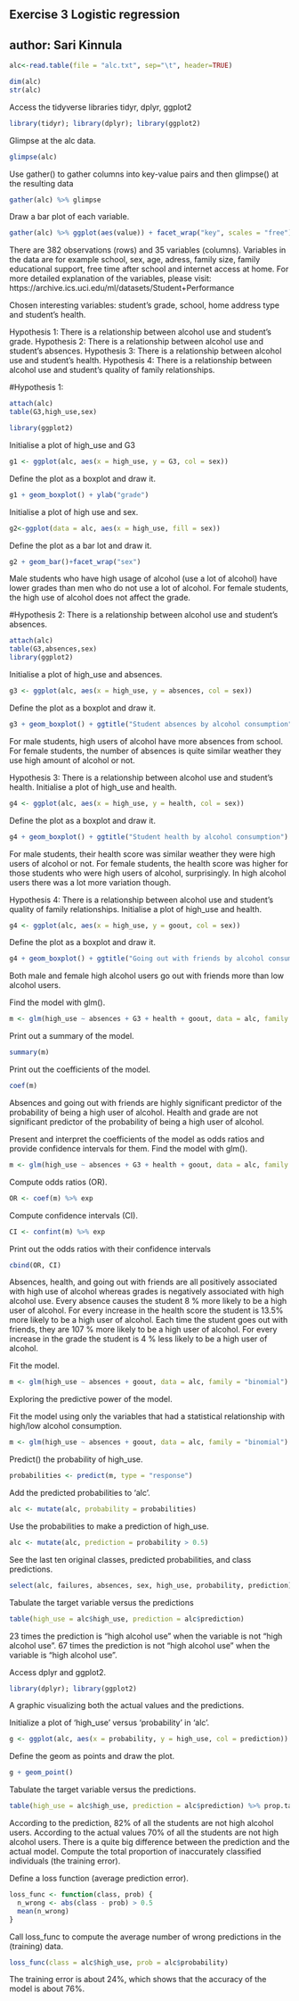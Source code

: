 Exercise 3 Logistic regression
---
author: Sari Kinnula
---
```r
alc<-read.table(file = "alc.txt", sep="\t", header=TRUE)

dim(alc)
str(alc)
```
Access the tidyverse libraries tidyr, dplyr, ggplot2
```r
library(tidyr); library(dplyr); library(ggplot2)
```

Glimpse at the alc data.
```r
glimpse(alc) 
```

Use gather() to gather columns into key-value pairs and then glimpse() at the resulting data
```r
gather(alc) %>% glimpse
```

Draw a bar plot of each variable.
```r
gather(alc) %>% ggplot(aes(value)) + facet_wrap("key", scales = "free") + geom_bar()

```

There are 382 observations (rows) and 35 variables (columns). Variables in the data are for example school, sex, age, adress, family size, family educational support, free time after school and internet access at home.  For more detailed explanation of the variables, please visit: https://archive.ics.uci.edu/ml/datasets/Student+Performance

Chosen interesting variables: student's grade, school, home address type and student's health.

Hypothesis 1: There is a relationship between alcohol use and student's grade.
Hypothesis 2: There is a relationship between alcohol use and student's absences.
Hypothesis 3: There is a relationship between alcohol use and student's health.
Hypothesis 4: There is a relationship between alcohol use and student's quality of family relationships.


#Hypothesis 1:
```r
attach(alc)
table(G3,high_use,sex)
```


```r
library(ggplot2)
```

Initialise a plot of high_use and G3
```r
g1 <- ggplot(alc, aes(x = high_use, y = G3, col = sex))
```

Define the plot as a boxplot and draw it.
```r
g1 + geom_boxplot() + ylab("grade")
```

Initialise a plot of high use and sex.
```r
g2<-ggplot(data = alc, aes(x = high_use, fill = sex))
```

Define the plot as a bar lot and draw it.
```r
g2 + geom_bar()+facet_wrap("sex")
```


Male students who have high usage of alcohol (use a lot of alcohol) have lower grades than men who do not use a lot of alcohol. For female students, the high use of alcohol does not affect the grade. 

#Hypothesis 2: There is a relationship between alcohol use and student's absences.

```r
attach(alc)
table(G3,absences,sex)
library(ggplot2)
```

Initialise a plot of high_use and absences.
```r
g3 <- ggplot(alc, aes(x = high_use, y = absences, col = sex))
```

Define the plot as a boxplot and draw it.
```r
g3 + geom_boxplot() + ggtitle("Student absences by alcohol consumption")
```

For male students, high users of alcohol have more absences from school. For female students, the number of absences is quite similar weather they use high amount of alcohol or not.

Hypothesis 3: There is a relationship between alcohol use and student's health.
Initialise a plot of high_use and health.
```r
g4 <- ggplot(alc, aes(x = high_use, y = health, col = sex))
```

Define the plot as a boxplot and draw it.
```r
g4 + geom_boxplot() + ggtitle("Student health by alcohol consumption")
```
For male students, their health score was similar weather they were high users of alcohol or not. For female students, the health score was higher for those students who were high users of alcohol, surprisingly. In high alcohol users there was a lot more variation though.


Hypothesis 4: There is a relationship between alcohol use and student's quality of family relationships.
Initialise a plot of high_use and health.
```r
g4 <- ggplot(alc, aes(x = high_use, y = goout, col = sex))
```

Define the plot as a boxplot and draw it.
```r
g4 + geom_boxplot() + ggtitle("Going out with friends by alcohol consumption")
```

Both male and female high alcohol users go out with friends more than low alcohol users. 


Find the model with glm().
```r
m <- glm(high_use ~ absences + G3 + health + goout, data = alc, family = "binomial")
```

Print out a summary of the model.
```r
summary(m)
```

Print out the coefficients of the model.
```r
coef(m)
```

Absences and going out with friends are highly significant predictor of the probability of being a high user of alcohol. 
Health and grade are not significant predictor of the probability of being a high user of alcohol. 


Present and interpret the coefficients of the model as odds ratios and provide confidence intervals for them. 
Find the model with glm().
```r
m <- glm(high_use ~ absences + G3 + health + goout, data = alc, family = "binomial")
```

Compute odds ratios (OR).
```r
OR <- coef(m) %>% exp
```

Compute confidence intervals (CI).
```r
CI <- confint(m) %>% exp
```

Print out the odds ratios with their confidence intervals
```r
cbind(OR, CI)
```

Absences, health, and going out with friends are all positively associated with high use of alcohol whereas grades is negatively associated with high alcohol use.
Every absence causes the student 8 % more likely to be a high user of alcohol.
For every increase in the health score the student is 13.5% more likely to be a high user of alcohol.
Each time the student goes out with friends, they are 107 % more likely to be a high user of alcohol.
For every increase in the grade the student is 4 % less likely to be a high user of alcohol.

Fit the model.
```r
m <- glm(high_use ~ absences + goout, data = alc, family = "binomial")
```

Exploring the predictive power of the model.

Fit the model using only the variables that had a statistical relationship with high/low alcohol consumption.
```r
m <- glm(high_use ~ absences + goout, data = alc, family = "binomial")
```

Predict() the probability of high_use.
```r
probabilities <- predict(m, type = "response")
```

Add the predicted probabilities to 'alc'.
```r
alc <- mutate(alc, probability = probabilities)
```

Use the probabilities to make a prediction of high_use.
```r
alc <- mutate(alc, prediction = probability > 0.5)
```

See the last ten original classes, predicted probabilities, and class predictions.
```r
select(alc, failures, absences, sex, high_use, probability, prediction) %>% tail(10)
```

Tabulate the target variable versus the predictions
```r
table(high_use = alc$high_use, prediction = alc$prediction)
```

23 times the prediction is "high alcohol use" when the variable is not "high alcohol use".
67 times the prediction is not "high alcohol use" when the variable is "high alcohol use".

Access dplyr and ggplot2.
```r
library(dplyr); library(ggplot2)
```
A graphic visualizing both the actual values and the predictions. 

Initialize a plot of 'high_use' versus 'probability' in 'alc'.
```r
g <- ggplot(alc, aes(x = probability, y = high_use, col = prediction))
```

Define the geom as points and draw the plot.
```r
g + geom_point()
```

Tabulate the target variable versus the predictions.
```r
table(high_use = alc$high_use, prediction = alc$prediction) %>% prop.table %>% addmargins
```

According to the prediction, 82% of all the students are not high alcohol users. According to the actual values 70% of all the students are not high alcohol users. There is a quite big difference between the prediction and the actual model.
Compute the total proportion of inaccurately classified individuals (the training error).

Define a loss function (average prediction error).
```r
loss_func <- function(class, prob) {
  n_wrong <- abs(class - prob) > 0.5
  mean(n_wrong)
}
```

Call loss_func to compute the average number of wrong predictions in the (training) data.
```r
loss_func(class = alc$high_use, prob = alc$probability)
```

The training error is about 24%, which shows that the accuracy of the model is about 76%. 



